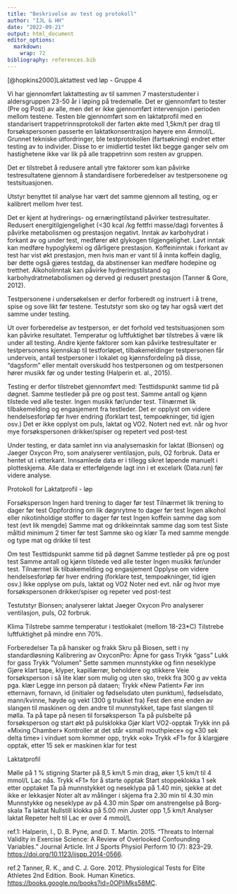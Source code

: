```yaml
---
title: "Beskrivelse av test og protokoll"
author: "IJL & HH"
date: "2022-09-21"
output: html_document
editor_options: 
  markdown: 
    wrap: 72
bibliography: references.bib
---
```


[@hopkins2000]Laktattest ved løp - Gruppe 4

Vi har gjennomført laktattesting av til sammen 7 masterstudenter i
aldersgruppen 23-50 år i løping på tredemølle. Det er gjennomført to
tester (Pre og Post) av alle, men det er ikke gjennomført intervensjon i
perioden mellom testene. Testen ble gjennomført som en laktatprofil med
en standarisert trappetrinnsprotokoll der farten økte med 1,5km/t per
drag til forsøkspersonen passerte en laktatkonsentrasjon høyere enn
4mmol/L. Grunnet tekniske utfordringer, ble testprotokollen
(fartsøkning) endret etter testing av to individer. Disse to er
imidlertid testet likt begge ganger selv om hastighetene ikke var lik på
alle trappetrinn som resten av gruppen.

Det er tilstrebet å redusere antall ytre faktorer som kan påvirke
testresultatene gjennom å standardisere forberedelser av testpersonene
og testsituasjonen.

Utstyr benyttet til analyse har vært det samme gjennom all testing, og
er kalibrert mellom hver test.

Det er kjent at hydrerings- og ernæringtilstand påvirker testresultater.
Redusert energitilgjengelighet (\<30 kcal /kg fettfri masse/dag)
forventes å påvirke metabolismen og prestasjon negativt. Inntak av
karbohydrat i forkant av og under test, medfører økt glykogen
tilgjengelighet. Lavt inntak kan medføre hypoglykemi og dårligere
prestasjon. Koffeininntak i forkant av test har vist økt prestasjon, men
hvis man er vant til å innta koffein daglig, bør dette også gjøres
testdag, da abstinenser kan medføre hodepine og tretthet. Alkoholinntak
kan påvirke hydreringstilstand og karbohydratmetabolismen og derved gi
redusert prestasjon (Tanner & Gore, 2012).

Testpersonene i undersøkelsen er derfor forberedt og instruert i å
trene, spise og sove likt før testene. Testutstyr som sko og tøy har
også vært det samme under testing.

Ut over forberedelse av testperson, er det forhold ved testsituasjonen
som kan påvirke resultatet. Temperatur og luftfuktighet bør tilstrebes å
være lik under all testing. Andre kjente faktorer som kan påvirke
testresultater er testpersonens kjennskap til testforløpet,
tilbakemeldinger testpersonen får underveis, antall testpersoner i
lokalet og kjønnsfordeling på disse, "dagsform" eller mentalt overskudd
hos testpersonen og om testpersonen hører musikk før og under testing
(Halperin et. al., 2015).

Testing er derfor tilstrebet gjennomført med: Testtidspunkt samme tid på
døgnet. Samme testleder på pre og post test. Samme antall og kjønn
tilstede ved alle tester. Ingen musikk før/under test. Tilnærmet lik
tilbakemelding og engasjement fra testleder. Det er opplyst om videre
hendelsesforløp før hver endring (forklart test, tempoøkninger, tid
igjen osv.) Det er ikke opplyst om puls, laktat og VO2. Notert ned evt.
når og hvor mye forsøkspersonen drikker/spiser og repetert ved post-test

Under testing, er data samlet inn via analysemaskin for laktat (Bionsen)
og Jaeger Oxycon Pro, som analyserer ventilasjon, puls, O2 forbruk. Data
er hentet ut i etterkant. Innsamlede data er i tillegg sikret løpende
manuelt i plotteskjema. Alle data er etterfølgende lagt inn i et
excelark (Data.run) før videre analyse.

Protokoll for Laktatprofil - løp

Forsøksperson Ingen hard trening to dager før test Tilnærmet lik trening
to dager før test Oppfordring om lik døgnrytme to dager før test Ingen
alkohol eller nikotinholdige stoffer to dager før test Ingen koffein
samme dag som test (evt lik mengde) Samme mat og drikkeinntak samme dag
som test Siste måltid minimum 2 timer før test Samme sko og klær Ta med
samme mengde og type mat og drikke til test

Om test Testtidspunkt samme tid på døgnet Samme testleder på pre og post
test Samme antall og kjønn tilstede ved alle tester Ingen musikk
før/under test. Tilnærmet lik tilbakemelding og engasjement Opplyse om
videre hendelsesforløp før hver endring (forklare test, tempoøkninger,
tid igjen osv.) Ikke opplyse om puls, laktat og VO2 Noter ned evt. når
og hvor mye forsøkspersonen drikker/spiser og repeter ved post-test

Testutstyr Bionsen; analyserer laktat Jaeger Oxycon Pro analyserer
ventilasjon, puls, O2 forbruk.

Klima Tilstrebe samme temperatur i testlokalet (mellom 18-23\*C)
Tilstrebe luftfuktighet på mindre enn 70%.

Forberedelser Ta på hansker og frakk Skru på Biosen, sett i ny
standardløsning Kalibrering av OxyconPro: Åpne for gass Trykk "gass"
Lukk for gass Trykk "Volumen" Sette sammen munnstykke og finn neseklype
Gjøre klart tape, klyper, kapillærrør, beholdere og stikkere Veie
forsøksperson i så lite klær som mulig og uten sko, trekk fra 300 g av
vekta pga. klær Legge inn person på dataen; Trykk «New Patient» Før inn
etternavn, fornavn, id (initialer og fødselsdato uten punktum),
fødselsdato, mann/kvinne, høyde og vekt (300 g trukket fra) Fest den ene
enden av slangen til maskinen og den andre til munnstykket, tape fast
slangen til mølla. Ta på tape på nesen til forsøksperson Ta på pulsbelte
på forsøksperson og start økt på pulsklokka Gjør klart VO2-opptak Trykk
inn på «Mixing Chamber» Kontroller at det står «small mouthpiece» og «30
sek delta time» i vinduet som kommer opp, trykk «ok» Trykk «F1» for å
klargjøre opptak, etter 15 sek er maskinen klar for test

Laktatprofil

Mølle på 1 % stigning Starter på 8,5 km/t 5 min drag, øker 1,5 km/t til
4 mmol/L Lac nås. Trykk «F1» for å starte opptak Start stoppeklokka 1
sek etter opptaket Ta på munnstykket og neseklypa på 1.40 min, sjekke at
det ikke er lekkasjer Noter alt av målinger i skjema fra 2.30 min til
4.30 min Munnstykke og neseklype av på 4.30 min Spør om anstrengelse på
Borg-skala Ta laktat Nullstill klokka på 5.00 min Juster opp 1,5 km/t
Analyser laktat Repeter helt til Lac er over 4 mmol/L

ref.1: Halperin, I., D. B. Pyne, and D. T. Martin. 2015. "Threats to
Internal Validity in Exercise Science: A Review of Overlooked
Confounding Variables." Journal Article. Int J Sports Physiol Perform 10
(7): 823--29. <https://doi.org/10.1123/ijspp.2014-0566>.

ref.2 Tanner, R. K., and C. J. Gore. 2012. Physiological Tests for Elite
Athletes 2nd Edition. Book. Human Kinetics.
<https://books.google.no/books?id=0OPIiMks58MC>.
